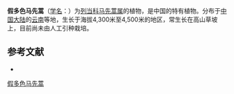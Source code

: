 {{Speciesbox
| name = 假多色马先蒿
| status = 
| status_system = 
| image =
| genus = Pedicularis
| species = pseudoversicolor
| authority = Hand.-Mazz.
}}

'''假多色马先蒿'''（[[学名|学名]]：{{lang|la|''Pedicularis pseudoversicolor''}}）为[[列当科|列当科]][[马先蒿属|马先蒿属]]的植物，是中国的特有植物。分布于[[中国大陆|中国大陆]]的[[云南|云南]]等地，生长于海拔4,300米至4,500米的地区，常生长在高山草坡上，目前尚未由人工引种栽培。

== 参考文献 ==
<div class="references-small">
* {{cite web| url =http://www.bioinfo.cn/db05/KmzwSpecies.php?action=view&id=21442| title =假多色马先蒿| work =《中国高等植物数据库全库》| publisher =中国科学院微生物研究所| author =昆明植物研究所| accessdate =2009-02-25| deadurl =yes| archiveurl =https://web.archive.org/web/20160305002010/http://www.bioinfo.cn/db05/KmzwSpecies.php?action=view&id=21442| archivedate =2016-03-05}}
</div>
{{Taxonbar|from=Q10888528}}

[[Category:马先蒿属|假多色马先蒿]]


{{植物小作品}}